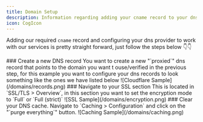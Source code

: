 ```yaml
---
title: Domain Setup
description: Information regarding adding your cname record to your dns provider.
icon: CogIcon
---
```



Adding our required `cname` record and configuring your dns provider to work with our
services is pretty straight forward, just follow the steps below 👇👇

<Steps>
    <Step>
        ### Create a new DNS record You want to create a new "`proxied`" dns record that points to the domain you want t
        ouse/verified in the previous step, for this example you want to configure your dns records to look something
        like the ones we have listed below ![Cloudflare Sample](/domains/records.png)
    </Step>
    <Step>
        ### Navigate to your SSL section This is located in `SSL/TLS > Overview`, in this section you want to set the
        encryption mode to `Full` or `Full (strict)` ![SSL Sample](/domains/encryption.png)
    </Step>
    <Step>
        ### Clear your DNS cache. Navigate to `Caching > Configuration` and click on the "`purge everything`" button.
        ![Caching Sample](/domains/caching.png)
    </Step>
</Steps>
